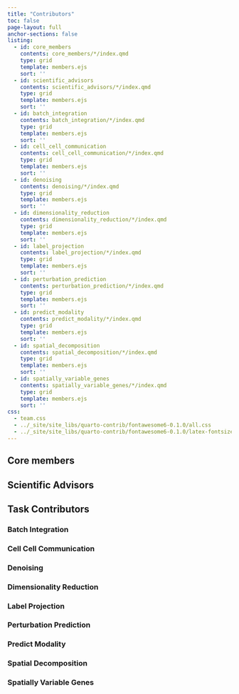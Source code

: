 ```yaml
---
title: "Contributors"
toc: false
page-layout: full
anchor-sections: false
listing:
  - id: core_members
    contents: core_members/*/index.qmd
    type: grid
    template: members.ejs
    sort: ''
  - id: scientific_advisors
    contents: scientific_advisors/*/index.qmd
    type: grid
    template: members.ejs
    sort: ''
  - id: batch_integration
    contents: batch_integration/*/index.qmd
    type: grid
    template: members.ejs
    sort: ''
  - id: cell_cell_communication
    contents: cell_cell_communication/*/index.qmd
    type: grid
    template: members.ejs
    sort: ''
  - id: denoising
    contents: denoising/*/index.qmd
    type: grid
    template: members.ejs
    sort: ''
  - id: dimensionality_reduction
    contents: dimensionality_reduction/*/index.qmd
    type: grid
    template: members.ejs
    sort: ''
  - id: label_projection
    contents: label_projection/*/index.qmd
    type: grid
    template: members.ejs
    sort: ''
  - id: perturbation_prediction
    contents: perturbation_prediction/*/index.qmd
    type: grid
    template: members.ejs
    sort: ''
  - id: predict_modality
    contents: predict_modality/*/index.qmd
    type: grid
    template: members.ejs
    sort: ''
  - id: spatial_decomposition
    contents: spatial_decomposition/*/index.qmd
    type: grid
    template: members.ejs
    sort: ''
  - id: spatially_variable_genes
    contents: spatially_variable_genes/*/index.qmd
    type: grid
    template: members.ejs
    sort: ''
css: 
  - team.css
  - ../_site/site_libs/quarto-contrib/fontawesome6-0.1.0/all.css
  - ../_site/site_libs/quarto-contrib/fontawesome6-0.1.0/latex-fontsize.css
---
```


## Core members

:::{#core_members}
:::

## Scientific Advisors

:::{#scientific_advisors}
:::

## Task Contributors

### Batch Integration

:::{#batch_integration}
:::

### Cell Cell Communication

:::{#cell_cell_communication}
:::

### Denoising

:::{#denoising}
:::

### Dimensionality Reduction

:::{#dimensionality_reduction}
:::

### Label Projection

:::{#label_projection}
:::

### Perturbation Prediction

:::{#perturbation_prediction}
:::

### Predict Modality

:::{#predict_modality}
:::

### Spatial Decomposition

:::{#spatial_decomposition}
:::

### Spatially Variable Genes

:::{#spatially_variable_genes}
:::


